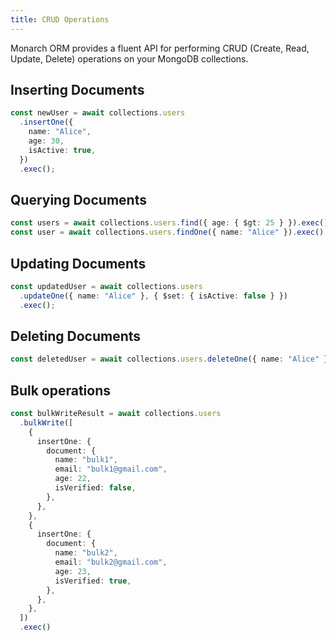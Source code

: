 ```yaml
---
title: CRUD Operations
---
```


Monarch ORM provides a fluent API for performing CRUD (Create, Read, Update, Delete) operations on your MongoDB collections.

## Inserting Documents

```typescript
const newUser = await collections.users
  .insertOne({
    name: "Alice",
    age: 30,
    isActive: true,
  })
  .exec();
```

## Querying Documents

```typescript
const users = await collections.users.find({ age: { $gt: 25 } }).exec(); // Find users older than 25
const user = await collections.users.findOne({ name: "Alice" }).exec();
```

## Updating Documents

```typescript
const updatedUser = await collections.users
  .updateOne({ name: "Alice" }, { $set: { isActive: false } })
  .exec();
```

## Deleting Documents

```typescript
const deletedUser = await collections.users.deleteOne({ name: "Alice" }).exec();
```

## Bulk operations

```typescript
const bulkWriteResult = await collections.users
  .bulkWrite([
    {
      insertOne: {
        document: {
          name: "bulk1",
          email: "bulk1@gmail.com",
          age: 22,
          isVerified: false,
        },
      },
    },
    {
      insertOne: {
        document: {
          name: "bulk2",
          email: "bulk2@gmail.com",
          age: 23,
          isVerified: true,
        },
      },
    },
  ])
  .exec()
```